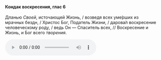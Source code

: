 #### Кондак воскресения, глас 6

Дланью *Своей*, источающей Жизнь, / возведя всех уме́рших из мрачных бездн, / Христос Бог, Податель Жизни, / дарова́л воскресение человеческому роду, / ведь Он — Спаситель всех, // Воскресение и Жизнь, и Бог всего *творения*.

<audio controls>
    <source
        src="https://psmb-neos-resources.hb.bizmrg.com/target/psmb/48386ba5a18193a7cf1449450ef4c38acc391a00/%D0%9A%D0%BE%D0%BD%D0%B4%D0%B0%D0%BA%20%D0%B3%D0%BB%D0%B0%D1%81%206.mp3"
        type="audio/mpeg"
    />
</audio>
